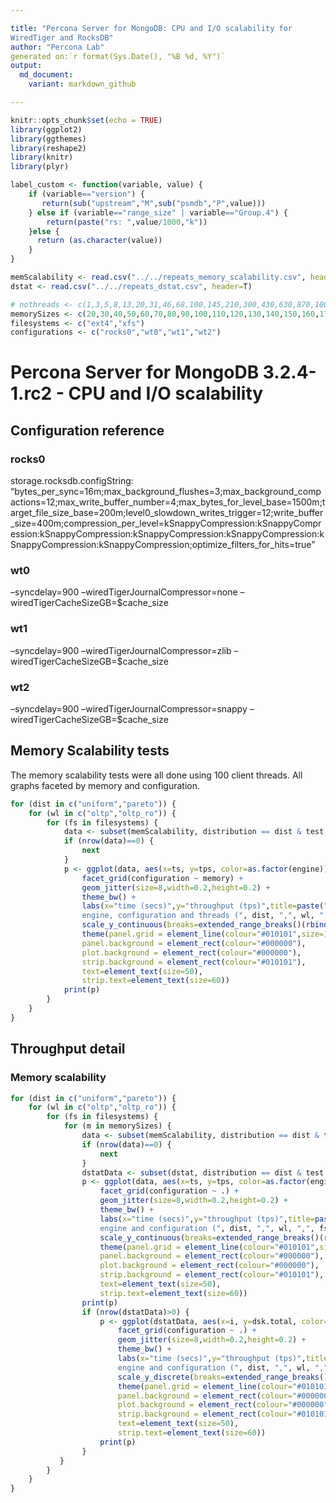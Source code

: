 ```yaml
---

title: "Percona Server for MongoDB: CPU and I/O scalability for
WiredTiger and RocksDB"
author: "Percona Lab"
generated on:`r format(Sys.Date(), "%B %d, %Y")`
output:
  md_document:
    variant: markdown_github

---
```


```r
knitr::opts_chunk$set(echo = TRUE)
library(ggplot2)
library(ggthemes)
library(reshape2)
library(knitr)
library(plyr)

label_custom <- function(variable, value) {
    if (variable=="version") {
       return(sub("upstream","M",sub("psmdb","P",value)))
    } else if (variable=="range_size" | variable=="Group.4") {
		return(paste("rs: ",value/1000,"k"))
    }else {
      return (as.character(value))
    }
}

memScalability <- read.csv("../../repeats_memory_scalability.csv", header=T)
dstat <- read.csv("../../repeats_dstat.csv", header=T)

# nothreads <- c(1,3,5,8,13,20,31,46,68,100,145,210,300,430,630,870,1000,1200)
memorySizes <- c(20,30,40,50,60,70,80,90,100,110,120,130,140,150,160,170,180,190,200,210)
filesystems <- c("ext4","xfs")
configurations <- c("rocks0","wt0","wt1","wt2")

```
# Percona Server for MongoDB 3.2.4-1.rc2 - CPU and I/O scalability 

## Configuration reference

### rocks0

storage.rocksdb.configString:
"bytes_per_sync=16m;max_background_flushes=3;max_background_compactions=12;max_write_buffer_number=4;max_bytes_for_level_base=1500m;target_file_size_base=200m;level0_slowdown_writes_trigger=12;write_buffer_size=400m;compression_per_level=kSnappyCompression:kSnappyCompression:kSnappyCompression:kSnappyCompression:kSnappyCompression:kSnappyCompression:kSnappyCompression;optimize_filters_for_hits=true"

### wt0

--syncdelay=900 --wiredTigerJournalCompressor=none --wiredTigerCacheSizeGB=$cache_size

### wt1

--syncdelay=900 --wiredTigerJournalCompressor=zlib --wiredTigerCacheSizeGB=$cache_size

### wt2

--syncdelay=900 --wiredTigerJournalCompressor=snappy --wiredTigerCacheSizeGB=$cache_size

## Memory Scalability tests

The memory scalability tests were all done using 100 client threads.
All graphs faceted by memory and configuration. 

```r
for (dist in c("uniform","pareto")) {
    for (wl in c("oltp","oltp_ro")) { 
        for (fs in filesystems) {
            data <- subset(memScalability, distribution == dist & test == wl & filesystem == fs)
            if (nrow(data)==0) {
                next
            }
            p <- ggplot(data, aes(x=ts, y=tps, color=as.factor(engine))) +
                facet_grid(configuration ~ memory) +
                geom_jitter(size=8,width=0.2,height=0.2) +
                theme_bw() +
                labs(x="time (secs)",y="throughput (tps)",title=paste("Throughput per
                engine, configuration and threads (", dist, ",", wl, ",", fs, ")")) + expand_limits(x=0,y=0) +
                scale_y_continuous(breaks=extended_range_breaks()(rbind(0,data$tps))) +
                theme(panel.grid = element_line(colour="#010101",size=1),
                panel.background = element_rect(colour="#000000"),
                plot.background = element_rect(colour="#000000"),
                strip.background = element_rect(colour="#010101"),
                text=element_text(size=50),
                strip.text=element_text(size=60))
            print(p)
        }
    }
}
```

## Throughput detail 

### Memory scalability

```r
for (dist in c("uniform","pareto")) {
    for (wl in c("oltp","oltp_ro")) { 
        for (fs in filesystems) {
            for (m in memorySizes) {
                data <- subset(memScalability, distribution == dist & test == wl & filesystem == fs & memory == m)
                if (nrow(data)==0) {
                    next
                }
                dstatData <- subset(dstat, distribution == dist & test == wl & filesystem == fs & memory == m)
                p <- ggplot(data, aes(x=ts, y=tps, color=as.factor(engine))) +
                    facet_grid(configuration ~ .) +
                    geom_jitter(size=8,width=0.2,height=0.2) +
                    theme_bw() +
                    labs(x="time (secs)",y="throughput (tps)",title=paste("Throughput per
                    engine and configuration (", dist, ",", wl, ",", fs, ", ", m,"GB)")) + expand_limits(x=0,y=0) +
                    scale_y_continuous(breaks=extended_range_breaks()(rbind(0,data$tps))) +
                    theme(panel.grid = element_line(colour="#010101",size=1),
                    panel.background = element_rect(colour="#000000"),
                    plot.background = element_rect(colour="#000000"),
                    strip.background = element_rect(colour="#010101"),
                    text=element_text(size=50),
                    strip.text=element_text(size=60))
                print(p)
                if (nrow(dstatData)>0) {
                    p <- ggplot(dstatData, aes(x=i, y=dsk.total, color=as.factor(engine))) +
                        facet_grid(configuration ~ .) +
                        geom_jitter(size=8,width=0.2,height=0.2) +
                        theme_bw() +
                        labs(x="time (secs)",y="throughput (tps)",title=paste("dstat/dsk.total per
                        engine and configuration (", dist, ",", wl, ",", fs, ", ", m,"GB)")) + expand_limits(x=0,y=0) +
                        scale_y_discrete(breaks=extended_range_breaks()(rbind(0,dstatData$dsk.total))) +
                        theme(panel.grid = element_line(colour="#010101",size=1),
                        panel.background = element_rect(colour="#000000"),
                        plot.background = element_rect(colour="#000000"),
                        strip.background = element_rect(colour="#010101"),
                        text=element_text(size=50),
                        strip.text=element_text(size=60))
                    print(p)
                }
           }
        }
    }
}
```

